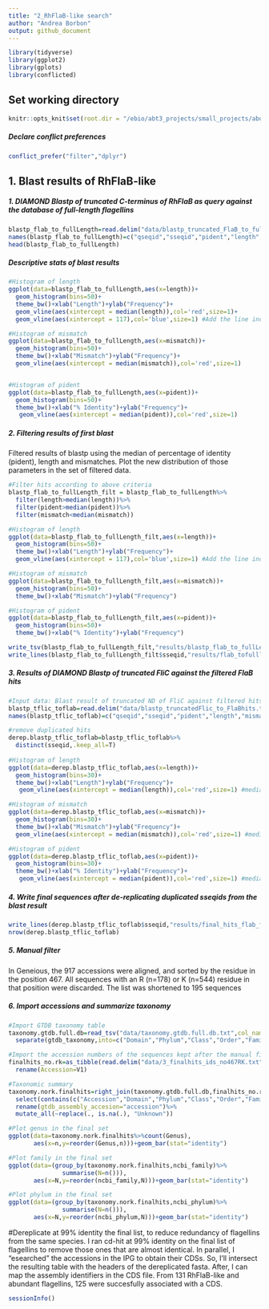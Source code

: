 ```yaml
---
title: "2_RhFlaB-like search"
author: "Andrea Borbon"
output: github_document
---
```


```r
library(tidyverse)
library(ggplot2)
library(gplots)
library(conflicted)
```

## Set working directory
```r
knitr::opts_knit$set(root.dir = "/ebio/abt3_projects/small_projects/aborbon/TLR5/SilentFlagellins_code/")
```

##### Declare conflict preferences
```r
conflict_prefer("filter","dplyr")
```

## 1. Blast results of RhFlaB-like

##### 1. DIAMOND Blastp of truncated C-terminus of RhFlaB as query against the database of full-length flagellins
```r
blastp_flab_to_fullLength=read.delim("data/blastp_truncated_FlaB_to_fullLength_flag",header=F)
names(blastp_flab_to_fullLength)=c("qseqid","sseqid","pident","length","mismatch","gapopen","qstart","qend","sstart","send","evalue","bitscore")
head(blastp_flab_to_fullLength)
```

##### Descriptive stats of blast results
```r
#Histogram of length
ggplot(data=blastp_flab_to_fullLength,aes(x=length))+
  geom_histogram(bins=50)+
  theme_bw()+xlab("Length")+ylab("Frequency")+
  geom_vline(aes(xintercept = median(length)),col='red',size=1)+ 
  geom_vline(aes(xintercept = 117),col='blue',size=1) #Add the line indicating the length of the query (truncated CD of FlaB)

#Histogram of mismatch
ggplot(data=blastp_flab_to_fullLength,aes(x=mismatch))+
  geom_histogram(bins=50)+
  theme_bw()+xlab("Mismatch")+ylab("Frequency")+
  geom_vline(aes(xintercept = median(mismatch)),col='red',size=1) 


#Histogram of pident
ggplot(data=blastp_flab_to_fullLength,aes(x=pident))+
  geom_histogram(bins=50)+
  theme_bw()+xlab("% Identity")+ylab("Frequency")+
   geom_vline(aes(xintercept = median(pident)),col='red',size=1) 
```


##### 2. Filtering results of first blast
Filtered results of blastp using the median of percentage of identity (pident), length and mismatches. 
Plot the new distribution of those parameters in the set of filtered data.
```r
#Filter hits according to above criteria
blastp_flab_to_fullLength_filt = blastp_flab_to_fullLength%>%
  filter(length>median(length))%>%
  filter(pident>median(pident))%>%
  filter(mismatch<median(mismatch)) 

#Histogram of length
ggplot(data=blastp_flab_to_fullLength_filt,aes(x=length))+
  geom_histogram(bins=50)+
  theme_bw()+xlab("Length")+ylab("Frequency")+
  geom_vline(aes(xintercept = 117),col='blue',size=1) #Add the line indicating the length of the query (truncated CD of FlaB)

#Histogram of mismatch
ggplot(data=blastp_flab_to_fullLength_filt,aes(x=mismatch))+
  geom_histogram(bins=50)+
  theme_bw()+xlab("Mismatch")+ylab("Frequency")

#Histogram of pident
ggplot(data=blastp_flab_to_fullLength_filt,aes(x=pident))+
  geom_histogram(bins=50)+
  theme_bw()+xlab("% Identity")+ylab("Frequency")

write_tsv(blastp_flab_to_fullLength_filt,"results/blastp_flab_to_fullLength_filt.tsv")
write_lines(blastp_flab_to_fullLength_filt$sseqid,"results/flab_tofulllength_hits_filt.tsv")
```

##### 3. Results of DIAMOND Blastp of truncated FliC against the filtered FlaB hits
```r
#Input data: Blast result of truncated ND of FliC against filtered hits from previous step: blastp_tflic_toflab
blastp_tflic_toflab=read.delim("data/blastp_truncatedFlic_to_FlaBhits.txt",header=F)
names(blastp_tflic_toflab)=c("qseqid","sseqid","pident","length","mismatch","gapopen","qstart","qend","sstart","send","evalue","bitscore")

#remove duplicated hits
derep.blastp_tflic_toflab=blastp_tflic_toflab%>%
  distinct(sseqid,.keep_all=T)
  
#Histogram of length
ggplot(data=derep.blastp_tflic_toflab,aes(x=length))+
  geom_histogram(bins=30)+
  theme_bw()+xlab("Length")+ylab("Frequency")+
   geom_vline(aes(xintercept = median(length)),col='red',size=1) #median=170

#Histogram of mismatch
ggplot(data=derep.blastp_tflic_toflab,aes(x=mismatch))+
  geom_histogram(bins=30)+
  theme_bw()+xlab("Mismatch")+ylab("Frequency")+
  geom_vline(aes(xintercept = median(mismatch)),col='red',size=1) #median=83

#Histogram of pident
ggplot(data=derep.blastp_tflic_toflab,aes(x=pident))+
  geom_histogram(bins=30)+
  theme_bw()+xlab("% Identity")+ylab("Frequency")+
   geom_vline(aes(xintercept = median(pident)),col='red',size=1) #median=46.7
```


##### 4. Write final sequences after de-replicating duplicated sseqids from the blast result
```r
write_lines(derep.blastp_tflic_toflab$sseqid,"results/final_hits_flab_flic.txt")
nrow(derep.blastp_tflic_toflab)
```

##### 5. Manual filter
In Geneious, the 917 accessions were aligned, and sorted by the residue in the position 467. All sequences with an R (n=178) or K (n=544) residue in that position were discarded. The list was shortened to 195 sequences



##### 6. Import accessions and summarize taxonomy

```r
#Import GTDB taxonomy table
taxonomy.gtdb.full.db=read_tsv("data/taxonomy.gtdb.full.db.txt",col_names=T)%>%
  separate(gtdb_taxonomy,into=c("Domain","Phylum","Class","Order","Family","Genus","Species"),sep=";")
```

```r
#Import the accession numbers of the sequences kept after the manual filter
finalhits_no.rk=as_tibble(read.delim("data/3_finalhits_ids_no467RK.txt",header=F))%>%
  rename(Accession=V1)

#Taxonomic summary
taxonomy.nork.finalhits=right_join(taxonomy.gtdb.full.db,finalhits_no.rk,by="Accession")%>%
  select(contains(c("Accession","Domain","Phylum","Class","Order","Family","Genus","Species","ncbi_taxid")))%>%
  rename(gtdb_assembly_accesion="accession")%>%
  mutate_all(~replace(., is.na(.), "Unknown"))

#Plot genus in the final set
ggplot(data=taxonomy.nork.finalhits%>%count(Genus),
       aes(x=n,y=reorder(Genus,n)))+geom_bar(stat="identity")

#Plot family in the final set
ggplot(data=(group_by(taxonomy.nork.finalhits,ncbi_family)%>%
               summarise(N=n())),
       aes(x=N,y=reorder(ncbi_family,N)))+geom_bar(stat="identity")

#Plot phylum in the final set
ggplot(data=(group_by(taxonomy.nork.finalhits,ncbi_phylum)%>%
               summarise(N=n())),
       aes(x=N,y=reorder(ncbi_phylum,N)))+geom_bar(stat="identity")
```

#Dereplicate at 99% identity the final list, to reduce redundancy of flagellins from the same species. 
I ran cd-hit at 99% identity on the final list of flagellins to remove those ones that are almost identical.
In parallel, I "esearched" the accessions in the IPG to obtain their CDSs. So, I'll intersect the resulting table with the headers of the dereplicated fasta. After, I can map the assembly identifiers in the CDS file. From 131 RhFlaB-like and abundant flagellins, 125 were succesfully associated with a CDS.

```r
sessionInfo()
```

